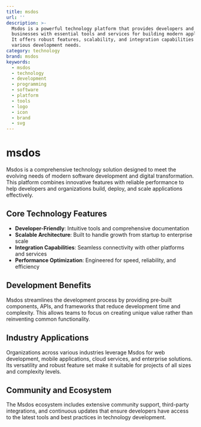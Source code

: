 ```yaml
---
title: msdos
url: ''
description: >-
  Msdos is a powerful technology platform that provides developers and
  businesses with essential tools and services for building modern applications.
  It offers robust features, scalability, and integration capabilities for
  various development needs.
category: technology
brand: msdos
keywords:
  - msdos
  - technology
  - development
  - programming
  - software
  - platform
  - tools
  - logo
  - icon
  - brand
  - svg
---
```


# msdos

Msdos is a comprehensive technology solution designed to meet the evolving needs of modern software development and digital transformation. This platform combines innovative features with reliable performance to help developers and organizations build, deploy, and scale applications effectively.

## Core Technology Features

- **Developer-Friendly**: Intuitive tools and comprehensive documentation
- **Scalable Architecture**: Built to handle growth from startup to enterprise scale
- **Integration Capabilities**: Seamless connectivity with other platforms and services
- **Performance Optimization**: Engineered for speed, reliability, and efficiency

## Development Benefits

Msdos streamlines the development process by providing pre-built components, APIs, and frameworks that reduce development time and complexity. This allows teams to focus on creating unique value rather than reinventing common functionality.

## Industry Applications

Organizations across various industries leverage Msdos for web development, mobile applications, cloud services, and enterprise solutions. Its versatility and robust feature set make it suitable for projects of all sizes and complexity levels.

## Community and Ecosystem

The Msdos ecosystem includes extensive community support, third-party integrations, and continuous updates that ensure developers have access to the latest tools and best practices in technology development.
